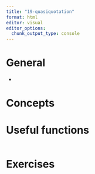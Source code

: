 ```yaml
---
title: "19-quasiquotation"
format: html
editor: visual
editor_options: 
  chunk_output_type: console
---
```


# General

- 

# Concepts

# Useful functions

```r

```

# Exercises
